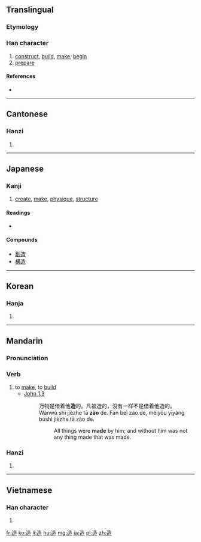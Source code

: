 ==Translingual==
===Etymology===
{{Han compound|辵|告|alt1=辶}}

===Han character===
{{Han char|rn=162|rad=辵|as=07|sn=11|four=3430<sub>6</sub>|canj=卜竹土口 (YHGR)}}

# [[construct]], [[build]], [[make]], [[begin]]
# [[prepare]]

====References====
* {{Han ref|kx=1258.120|dkj=38898|dj=1746.060|hdz=63841.060|uh=9020|ud=36896|bh=B379|bd=45945}}

----

==Cantonese==

===Hanzi===
{{yue-hanzi|jyut=zou6|y=jou6}}

# {{defn|lang=yue|sort=辵07}}

----

==Japanese==

===Kanji===
{{ja-kanji|grade=5|rs=辵07}}

# [[create]], [[make]], [[physique]], [[structure]]

====Readings====
* {{ja-readings|on=[[ぞう]] ([[zō]])|kun=[[つくる]] ([[造る]], [[tsukuru]]), [[いたる]] ([[itaru]]), [[なる]] ([[naru]])}}

====Compounds====
* [[創造]]
* [[構造]]

----

==Korean==

===Hanja===
{{ko-hanja|hangeul=조|eumhun=|rv=jo|mr=cho|y=co}}

# {{defn|lang=ko|sort=辵07}}

----

==Mandarin==
{{zh-hanzi-box|[[造]]}}

===Pronunciation===
{{Pinyin-IPA|zào|a=Zh-zào.ogg}}

===Verb===
{{cmn-verb|ts|pin=zào|pint=zao4}}

# to [[make]], to [[build]]
#* [http://wordproject.org/multi/bi_en_cn_py.htm John 1.3]
#*: 万物是借着他'''造'''的。凡被造的，没有一样不是借着他造的。
#*: Wànwù shì jièzhe tā '''zào''' de. Fán beì zào de, méiyǒu yīyàng búshì jièzhe tā zào de.
#*:: All things were '''made''' by him; and without him was not any thing made that was made.

===Hanzi===
{{cmn-hanzi|pin=[[zào]] ([[zao4]])|wg=tsao<sup>4</sup>}}

# {{defn|lang=cmn|sort=辵07}}

----

==Vietnamese==

===Han character===
{{vi-hantu|[[tạo]], [[xáo]], [[xạo]], [[tháo]]|rs=辵07}}

# {{defn|lang=vi|sort=辵07}}

[[fr:造]]
[[ko:造]]
[[li:造]]
[[hu:造]]
[[mg:造]]
[[ja:造]]
[[pl:造]]
[[zh:造]]